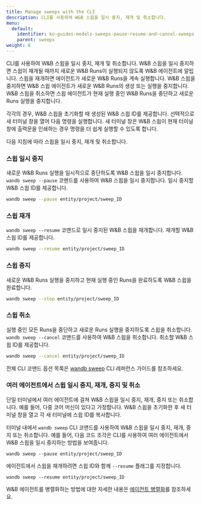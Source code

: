 ---
title: Manage sweeps with the CLI
description: CLI를 사용하여 W&B 스윕을 일시 중지, 재개 및 취소합니다.
menu:
  default:
    identifier: ko-guides-models-sweeps-pause-resume-and-cancel-sweeps
    parent: sweeps
weight: 8
---

CLI를 사용하여 W&B 스윕을 일시 중지, 재개 및 취소합니다. W&B 스윕을 일시 중지하면 스윕이 재개될 때까지 새로운 W&B Runs이 실행되지 않도록 W&B 에이전트에 알립니다. 스윕을 재개하면 에이전트가 새로운 W&B Runs을 계속 실행합니다. W&B 스윕을 중지하면 W&B 스윕 에이전트가 새로운 W&B Runs의 생성 또는 실행을 중지합니다. W&B 스윕을 취소하면 스윕 에이전트가 현재 실행 중인 W&B Runs을 중단하고 새로운 Runs 실행을 중지합니다.

각각의 경우, W&B 스윕을 초기화할 때 생성된 W&B 스윕 ID를 제공합니다. 선택적으로 새 터미널 창을 열어 다음 명령을 실행합니다. 새 터미널 창은 W&B 스윕이 현재 터미널 창에 출력문을 인쇄하는 경우 명령을 더 쉽게 실행할 수 있도록 합니다.

다음 지침에 따라 스윕을 일시 중지, 재개 및 취소합니다.

### 스윕 일시 중지

새로운 W&B Runs 실행을 일시적으로 중단하도록 W&B 스윕을 일시 중지합니다. `wandb sweep --pause` 코맨드를 사용하여 W&B 스윕을 일시 중지합니다. 일시 중지할 W&B 스윕 ID를 제공합니다.

```bash
wandb sweep --pause entity/project/sweep_ID
```

### 스윕 재개

`wandb sweep --resume` 코맨드로 일시 중지된 W&B 스윕을 재개합니다. 재개할 W&B 스윕 ID를 제공합니다.

```bash
wandb sweep --resume entity/project/sweep_ID
```

### 스윕 중지

새로운 W&B Runs 실행을 중지하고 현재 실행 중인 Runs을 완료하도록 W&B 스윕을 완료합니다.

```bash
wandb sweep --stop entity/project/sweep_ID
```

### 스윕 취소

실행 중인 모든 Runs을 중단하고 새로운 Runs 실행을 중지하도록 스윕을 취소합니다. `wandb sweep --cancel` 코맨드를 사용하여 W&B 스윕을 취소합니다. 취소할 W&B 스윕 ID를 제공합니다.

```bash
wandb sweep --cancel entity/project/sweep_ID
```

전체 CLI 코맨드 옵션 목록은 [wandb sweep](/ko/ref/cli/wandb-sweep) CLI 레퍼런스 가이드를 참조하세요.

### 여러 에이전트에서 스윕 일시 중지, 재개, 중지 및 취소

단일 터미널에서 여러 에이전트에 걸쳐 W&B 스윕을 일시 중지, 재개, 중지 또는 취소합니다. 예를 들어, 다중 코어 머신이 있다고 가정합니다. W&B 스윕을 초기화한 후 새 터미널 창을 열고 각 새 터미널에 스윕 ID를 복사합니다.

터미널 내에서 `wandb sweep` CLI 코맨드를 사용하여 W&B 스윕을 일시 중지, 재개, 중지 또는 취소합니다. 예를 들어, 다음 코드 조각은 CLI를 사용하여 여러 에이전트에서 W&B 스윕을 일시 중지하는 방법을 보여줍니다.

```
wandb sweep --pause entity/project/sweep_ID
```

에이전트에서 스윕을 재개하려면 스윕 ID와 함께 `--resume` 플래그를 지정합니다.

```
wandb sweep --resume entity/project/sweep_ID
```

W&B 에이전트를 병렬화하는 방법에 대한 자세한 내용은 [에이전트 병렬화](/ko/./parallelize-agents)를 참조하세요.
